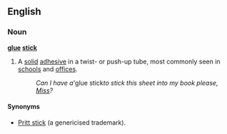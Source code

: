== English ==
=== Noun ===
'''[[glue]] [[stick]]'''
# A [[solid]] [[adhesive]] in a twist- or push-up tube, most commonly seen in [[school]]s and [[office]]s.
#: ''Can I have a '''glue stick'' to stick this sheet into my book please, [[Miss]]?''

==== Synonyms ====
* [[Pritt stick]] (a genericised trademark).